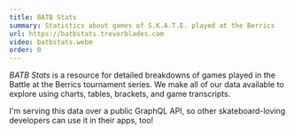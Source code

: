```yaml
---
title: BATB Stats
summary: Statistics about games of S.K.A.T.E. played at the Berrics
url: https://batbstats.trevorblades.com
video: batbstats.webm
order: 0
---
```


_BATB Stats_ is a resource for detailed breakdowns of games played in the Battle at the Berrics tournament series. We make all of our data available to explore using charts, tables, brackets, and game transcripts.

I'm serving this data over a public GraphQL API, so other skateboard-loving developers can use it in their apps, too!
